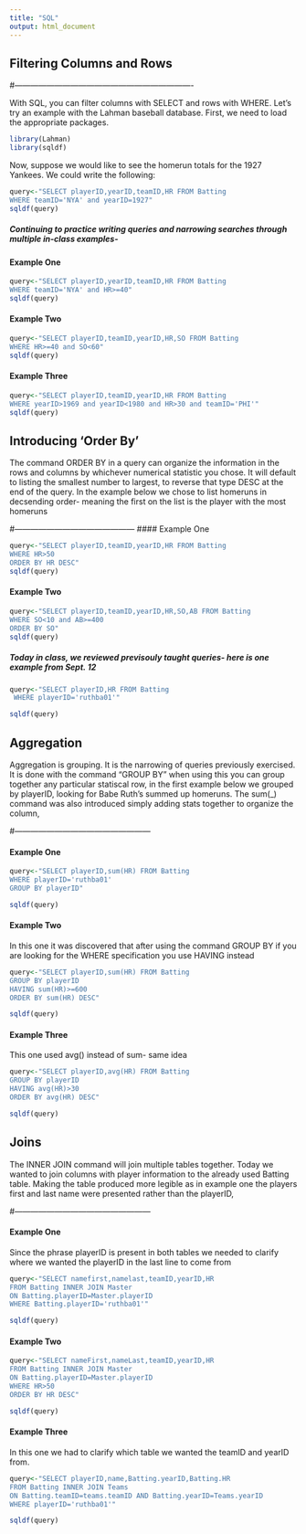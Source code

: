 ```yaml
---
title: "SQL"
output: html_document
---
```


## Filtering Columns and Rows
#-------------------------------------------------------------------

With SQL, you can filter columns with SELECT and rows with WHERE. Let's try an example with the Lahman baseball database. First, we need to load the appropriate packages. 

```r
library(Lahman)
library(sqldf)
```

Now, suppose we would like to see the homerun totals for the 1927 Yankees. We could write the following:

```r
query<-"SELECT playerID,yearID,teamID,HR FROM Batting
WHERE teamID='NYA' and yearID=1927"
sqldf(query)
```


##### Continuing to practice writing queries and narrowing searches through multiple in-class examples-
#### Example One
```r
query<-"SELECT playerID,yearID,teamID,HR FROM Batting
WHERE teamID='NYA' and HR>=40"
sqldf(query)
```

#### Example Two 

```r
query<-"SELECT playerID,teamID,yearID,HR,SO FROM Batting 
WHERE HR>=40 and SO<60"
sqldf(query)
```

#### Example Three

```r
query<-"SELECT playerID,teamID,yearID,HR FROM Batting
WHERE yearID>1969 and yearID<1980 and HR>30 and teamID='PHI'"
sqldf(query)
```

## Introducing 'Order By'
The command ORDER BY in a query can organize the information in the rows and columns by whichever numerical statistic you chose. 
It will default to listing the smallest number to largest, to reverse that type DESC at the end of the query.
In the example below we chose to list homeruns in decsending order- meaning the first on the list is the player with the most homeruns

#---------------------------------------------
#### Example One

```r
query<-"SELECT playerID,teamID,yearID,HR FROM Batting
WHERE HR>50
ORDER BY HR DESC"
sqldf(query)
```

#### Example Two
```r
query<-"SELECT playerID,teamID,yearID,HR,SO,AB FROM Batting
WHERE SO<10 and AB>=400
ORDER BY SO"
sqldf(query)
```

##### Today in class, we reviewed previsouly taught queries- here is one example from Sept. 12

```r
query<-"SELECT playerID,HR FROM Batting
 WHERE playerID='ruthba01'"

sqldf(query)
```

## Aggregation
Aggregation is grouping. It is the narrowing of queries previously exercised. It is done with the command "GROUP BY" when using this you can group together any particular statiscal row, in the first example below we grouped by playerID, looking for Babe Ruth's summed up homeruns. The sum(_) command was also introduced simply adding stats together to organize the column,

#---------------------------------------------------

#### Example One

```r
query<-"SELECT playerID,sum(HR) FROM Batting 
WHERE playerID='ruthba01'
GROUP BY playerID"

sqldf(query)
```

#### Example Two 
In this one it was discovered that after using the command GROUP BY if you are looking for the WHERE specification you use HAVING instead

```r
query<-"SELECT playerID,sum(HR) FROM Batting
GROUP BY playerID
HAVING sum(HR)>=600
ORDER BY sum(HR) DESC"

sqldf(query)
```

#### Example Three
This one used avg() instead of sum- same idea

```r
query<-"SELECT playerID,avg(HR) FROM Batting 
GROUP BY playerID
HAVING avg(HR)>30
ORDER BY avg(HR) DESC"

sqldf(query)
```

## Joins
The INNER JOIN command will join multiple tables together. Today we wanted to join columns with player information to the already used Batting table. Making the table produced more legible as in example one the players first and last name were presented rather than the playerID,

#---------------------------------------------------

#### Example One
Since the phrase playerID is present in both tables we needed to clarify where we wanted the playerID in the last line to come from
```r
query<-"SELECT namefirst,namelast,teamID,yearID,HR
FROM Batting INNER JOIN Master
ON Batting.playerID=Master.playerID
WHERE Batting.playerID='ruthba01'"

sqldf(query)
```

#### Example Two

```r
query<-"SELECT nameFirst,nameLast,teamID,yearID,HR
FROM Batting INNER JOIN Master
ON Batting.playerID=Master.playerID
WHERE HR>50
ORDER BY HR DESC"

sqldf(query)
```

#### Example Three
In this one we had to clarify which table we wanted the teamID and yearID from. 
```r
query<-"SELECT playerID,name,Batting.yearID,Batting.HR
FROM Batting INNER JOIN Teams 
ON Batting.teamID=teams.teamID AND Batting.yearID=Teams.yearID
WHERE playerID='ruthba01'"

sqldf(query)
```

